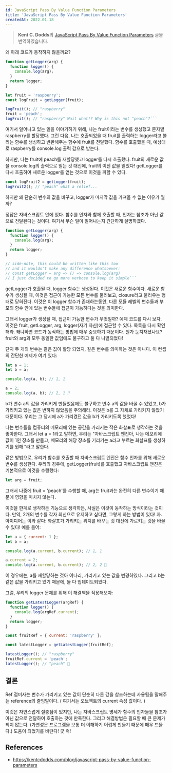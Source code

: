 ```yaml
---
id: JavaScript Pass By Value Function Parameters
title: 'JavaScript Pass By Value Function Parameters'
createdAt: 2022.01.18
---
```


> **Kent C. Dodds**의 [JavaScript Pass By Value Function Parameters](https://kentcdodds.com/blog/javascript-pass-by-value-function-parameters) 글을 번역하였습니다.

왜 아래 코드가 동작하지 않을까요?

````js
function getLogger(arg) {
  function logger() {
    console.log(arg);
  }
  return logger;
}

let fruit = 'raspberry';
const logFruit = getLogger(fruit);

logFruit(); // "raspberry"
fruit = 'peach';
logFruit(); // "raspberry" Wait what!? Why is this not "peach"?```
````

여기서 일어나고 있는 일을 이야기하기 위해, 나는 fruit이라는 변수를 생성했고 문자열 raspberry를 할당했다.
그런 다음, 나는 호출되었을 때 fruit를 출력하는 logger라고 불리는 함수를 생성하고 반환해주는 함수에 fruit를 전달했다.
함수를 호출했을 때, 예상대로 raspberry를 console.log 출력 값으로 받는다.<br/>

하지만, 나는 fruit에 peach를 재할당했고 logger를 다시 호출했다. fruit의 새로운 값을 console.log의 출력으로 얻는 것 대신에, fruit의 이전 값을 얻었다!
getLogger를 다시 호출하여 새로운 logger를 얻는 것으로 이것을 피할 수 있다.

```js
const logFruit2 = getLogger(fruit);
logFruit2(); // "peach" what a relief...
```

하지만 왜 단순히 변수의 값을 바꾸고, logger가 마지막 값을 가져올 수 없는 이유가 뭘까?<br/>

정답은 자바스크립트 안에 있다. 함수를 인자와 함께 호출할 때, 인자는 참조가 아닌 값으로 전달된다는 것이다. 여기서 무슨 일이 일어나는지 간단하게 설명하겠다.

````js
function getLogger(arg) {
  function logger() {
    console.log(arg);
  }
  return logger;
}

// side-note, this could be written like this too
// and it wouldn't make any difference whatsoever:
// const getLogger = arg => () => console.log(arg)
// I just decided to go more verbose to keep it simple```
````

getLogger가 호출될 때, logger 함수는 생성된다. 이것은 새로운 함수이다. 새로운 함수가 생성될 때, 이것은 접근이 가능한 모든 변수를 둘러보고, closure라고 불리우는 형태로 닫혀진다. 이것은 이 logger 함수가 존재하는동안, 다른 모듈 레벨의 변수들과 부모의 함수 안에 있는 변수들에 접근이 가능하다는 것을 의미한다.<br/>

그래서 logger가 생성될 때, 접근이 가능한 변수가 무엇일까? 예제 코드를 다시 보자. 이것은 fruit, getLogger, arg, logger(자기 자신)에 접근할 수 있다. 목록을 다시 확인해라. 왜냐하면 코드가 동작하는 방법에 매우 중요하기 때문이다. 뭔가 눈치채셨나요? fruit와 arg과 모두 동일한 값임에도 불구하고 둘 다 나열되었다!<br/>

단지 두 개의 변수는 같은 값이 할당 되었지, 같은 변수를 의미하는 것은 아니다. 이 컨셉의 간단한 예제가 여기 있다:

```js
let a = 1;
let b = a;

console.log(a, b); // 1, 1

a = 2;
console.log(a, b); // 2, 1 ‼️
```

b가 변수 a의 값을 가리키게 만들었음에도 불구하고 변수 a의 값을 바꿀 수 있었고, b가 가리키고 있는 값은 변하지 않았음을 주의해라. 이것은 b를 그 자체로 가리키지 않았기 때문이다. 우리는 그 당시에 a가 가리켰던 값을 b가 가리키도록 했었다!<br/>

나는 변수들을 컴퓨터의 메모리에 있는 공간을 가리키는 작은 화살표로 생각하는 것을 좋아한다. 그래서 let a = 1라고 말하면, 우리는 "자바스크립트 엔진아, 나는 메모리에 값이 1인 장소를 만들고, 메모리의 해당 장소를 기리키는 a라고 부르는 화살표를 생성하기를 원해."라고 말한다.<br/>

같은 방법으로, 우리가 함수를 호출할 때 자바스크립트 엔진은 함수 인자를 위해 새로운 변수를 생성한다. 우리의 경우에, getLogger(fruit)를 호출했고 자바스크립트 엔진은 기본적으로 이것을 수행했다:

```js
let arg = fruit;
```

그래서 나중에 fruit = 'peach'를 수행할 때, arg는 fruit과는 완전히 다른 변수이기 때문에 영향을 미치지 않는다.<br/>

이것을 한계로 생각하든 기능으로 생각하든, 사실은 이것이 동작하는 방식이라는 것이다. 만약, 2개의 변수를 각자 최신으로 유지하고 싶다면, 그렇게 하는 방법이 있다! 자. 아이디어는 이와 같다: 화살표가 가리키는 위치를 바꾸는 것 대신에 가르키는 것을 바꿀 수 있다! 예를 들어:<br/>

```js
let a = { current: 1 };
let b = a;

console.log(a.current, b.current); // 1, 1

a.current = 2;
console.log(a.current, b.current); // 2, 2 🎉
```

이 경우에는, a를 재할당하는 것아 이나리, 가리키고 있는 값을 변경하였다. 그리고 b는 같은 값을 가리키고 있기 때문에, 둘 다 업데이트되었다.

그럼, 우리의 logger 문제를 위해 이 해결책을 적용해보자:

```js
function getLatestLogger(argRef) {
  function logger() {
    console.log(argRef.current);
  }
  return logger;
}

const fruitRef = { current: 'raspberry' };

const latestLogger = getLatestLogger(fruitRef);

latestLogger(); // "raspberry"
fruitRef.current = 'peach';
latestLogger(); // "peach" 🎉
```

## 결론

Ref 접미사는 변수가 가리키고 있는 값이 단순히 다른 값을 참조하는데 사용됨을 말해주는 reference의 줄임말이다. ( 여기서는 오브젝트의 current 속성 값이다. )<br/>

이것은 자연스럽게 절충점이 있지만, 나는 자바스크립트 명세가 함수의 인자들을 참조가 아닌 값으로 전달하여 호출하는 것에 만족한다.
그리고 해결방법은 필요할 때 큰 문제가 되지 않는다. (가변성은 프로그램을 보통 더 이해하기 어렵게 만들기 때문에 매우 드물다.) 도움이 되었기를 바란다! 굿 럭!

## References

- https://kentcdodds.com/blog/javascript-pass-by-value-function-parameters
